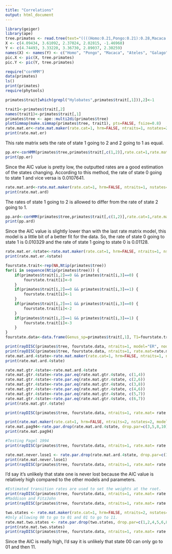 ```yaml
---
title: "Correlations"
output: html_document
---
```


```r
library(geiger)
library(ape)
tree.primates <- read.tree(text="((((Homo:0.21,Pongo:0.21):0.28,Macaca:0.49):0.13,Ateles:0.62):0.38,Galago:1.00);") #using examples from ape ?pic
X <- c(4.09434, 3.61092, 2.37024, 2.02815, -1.46968)
Y <- c(4.74493, 3.33220, 3.36730, 2.89037, 2.30259)
names(X) <- names(Y) <- c("Homo", "Pongo", "Macaca", "Ateles", "Galago")
pic.X <- pic(X, tree.primates)
pic.Y <- pic(Y, tree.primates)

require("corHMM")
data(primates)
ls()
print(primates)
require(phytools)

primates$trait[which(grepl("Hylobates",primates$trait[,1])),2]<-1

trait1<-primates$trait[,2]
names(trait1)<-primates$trait[,1]
primates$tree <- ape::multi2di(primates$tree)
plotSimmap(make.simmap(primates$tree, trait1), pts=FALSE, fsize=0.8)
rate.mat.er<-rate.mat.maker(rate.cat=1, hrm=FALSE, ntraits=1, nstates=2, model="ER")
print(rate.mat.er)
```
This rate matrix sets the rate of state 1 going to 2 and 2 going to 1 as equal.  
```r
pp.er<-corHMM(primates$tree,primates$trait[,c(1,2)],rate.cat=1,rate.mat=rate.mat.er,node.states="marginal")
print(pp.er)
```
Since the AIC value is pretty low, the outputted rates are a good estimation of the states changing. According to this method, the rate of state 0 going to state 1 and vice versa is 0.0107641.  
```r
rate.mat.ard<-rate.mat.maker(rate.cat=1, hrm=FALSE, ntraits=1, nstates=2, model="ARD")
print(rate.mat.ard)
```
The rates of state 1 going to 2 is allowed to differ from the rate of state 2 going to 1.  
```r
pp.ard<-corHMM(primates$tree,primates$trait[,c(1,2)],rate.cat=1,rate.mat=rate.mat.ard,node.states="marginal")
print(pp.ard)
```
Since the AIC value is slightly lower than with the last rate matrix model, this model is a little bit of a better fit for the data. So, the rate of state 0 going to state 1 is 0.010329 and the rate of state 1 going to state 0 is 0.01128.  
```r
rate.mat.er.4state<-rate.mat.maker(rate.cat=1, hrm=FALSE, ntraits=1, nstates=4, model="ER")
print(rate.mat.er.4state)

fourstate.trait<-rep(NA,Ntip(primates$tree))
for(i in sequence(Ntip(primates$tree))) {
    if(primates$trait[i,2]==0 && primates$trait[i,3]==0) {
        fourstate.trait[i]<-0
    }
    if(primates$trait[i,2]==0 && primates$trait[i,3]==1) {
        fourstate.trait[i]<-1
    }
    if(primates$trait[i,2]==1 && primates$trait[i,3]==0) {
        fourstate.trait[i]<-2
    }
    if(primates$trait[i,2]==1 && primates$trait[i,3]==1) {
        fourstate.trait[i]<-3
    }
}
fourstate.data<-data.frame(Genus_sp=primates$trait[,1], T1=fourstate.trait)

print(rayDISC(primates$tree, fourstate.data, ntraits=1, model="ER", node.states="marginal"))
print(rayDISC(primates$tree, fourstate.data, ntraits=1, rate.mat=rate.mat.er.4state, node.states="marginal", model="ARD"))
rate.mat.ard.4state<-rate.mat.maker(rate.cat=1, hrm=FALSE, ntraits=1, nstates=4, model="ARD")
print(rate.mat.ard.4state)

rate.mat.gtr.4state<-rate.mat.ard.4state
rate.mat.gtr.4state<-rate.par.eq(rate.mat.gtr.4state, c(1,4))
rate.mat.gtr.4state<-rate.par.eq(rate.mat.gtr.4state, c(2,6))
rate.mat.gtr.4state<-rate.par.eq(rate.mat.gtr.4state, c(3,8))
rate.mat.gtr.4state<-rate.par.eq(rate.mat.gtr.4state, c(4,6))
rate.mat.gtr.4state<-rate.par.eq(rate.mat.gtr.4state, c(5,7))
rate.mat.gtr.4state<-rate.par.eq(rate.mat.gtr.4state, c(6,7))
print(rate.mat.gtr.4state)

print(rayDISC(primates$tree, fourstate.data, ntraits=1, rate.mat= rate.mat.gtr.4state, node.states="marginal", model="ARD"))

print(rate.mat.maker(rate.cat=1, hrm=FALSE, ntraits=2, nstates=2, model="ARD"))
rate.mat.pag94<-rate.par.drop(rate.mat.ard.4state, drop.par=c(3,5,8,10))
print(rate.mat.pag94)

#Testing Pagel 1994
print(rayDISC(primates$tree, fourstate.data, ntraits=1, rate.mat= rate.mat.pag94, node.states="marginal", model="ARD"))

rate.mat.never.lose1 <- rate.par.drop(rate.mat.ard.4state, drop.par=c(1,8,11))
print(rate.mat.never.lose1)
print(rayDISC(primates$tree, fourstate.data, ntraits=1, rate.mat= rate.mat.never.lose1, node.states="marginal", model="ARD"))
```
I'd say it's unlikely that state one is never lost because the AIC value is relatively high compared to the other models and parameters.  
```r
#Estimated transition rates are used to set the weights at the root.
print(rayDISC(primates$tree, fourstate.data, ntraits=1, rate.mat= rate.mat.never.lose1, node.states="marginal", model="ARD", root.p = "yang"))
#Maddison and FitzJohn
print(rayDISC(primates$tree, fourstate.data, ntraits=1, rate.mat= rate.mat.never.lose1, node.states="marginal", model="ARD", root.p = "maddfitz"))
```
```r
two.states <- rate.mat.maker(rate.cat=1, hrm=FALSE, ntraits=2, nstates=2, model="ARD")
#Only allowing 00 to go to 01 and 01 to go to 11.
rate.mat.two.states <- rate.par.drop(two.states, drop.par=c(1,2,4,5,6,8))
print(rate.mat.two.states)
print(rayDISC(primates$tree, fourstate.data, ntraits=1, rate.mat= rate.mat.two.states, node.states="marginal", model="ARD"))
```
Since the AIC is really high, I'd say it is unlikely that state 00 can only go to 01 and then 11.